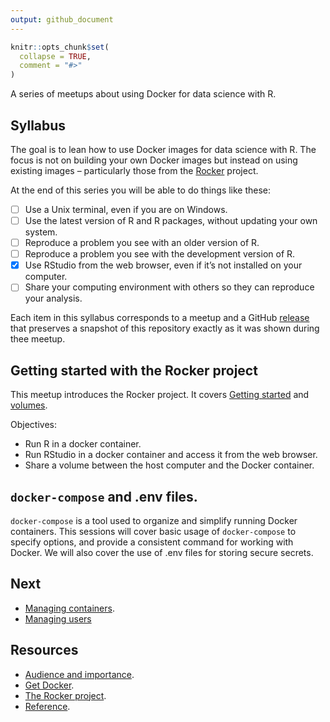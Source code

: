 ```yaml
---
output: github_document
---
```


<!-- README.md is generated from README.Rmd. Please edit that file -->

```r
knitr::opts_chunk$set(
  collapse = TRUE,
  comment = "#>"
)
```

<!-- README.md is generated from README.Rmd. Please edit that file -->

A series of meetups about using Docker for data science with R. 

## Syllabus

The goal is to lean how to use Docker images for data science with R. The focus
is not on building your own Docker images but instead on using existing images
-- particularly those from the [Rocker](https://www.rocker-project.org) project.

At the end of this series you will be able to do things like these:

- [ ] Use a Unix terminal, even if you are on Windows.
- [ ] Use the latest version of R and R packages, without updating your own
system.
- [ ] Reproduce a problem you see with an older version of R.
- [ ] Reproduce a problem you see with the development version of R.
- [x] Use RStudio from the web browser, even if it’s not installed on your
computer.
- [ ] Share your computing environment with others so they can reproduce your
analysis.

Each item in this syllabus corresponds to a meetup and a GitHub
[release](https://github.com/2DegreesInvesting/ds.docker/releases) that
preserves a snapshot of this repository exactly as it was shown during thee
meetup.

## Getting started with the Rocker project

This meetup introduces the Rocker project. It covers [Getting
started](https://www.rocker-project.org/) and
[volumes](https://www.rocker-project.org/use/shared_volumes/).

Objectives:

* Run R in a docker container.
* Run RStudio in a docker container and access it from the web browser.
* Share a volume between the host computer and the Docker container.

## `docker-compose` and .env files.

`docker-compose` is a tool used to organize and simplify running Docker
containers. This sessions will cover basic usage of `docker-compose` to specify
options, and provide a consistent command for working with Docker. We will also
cover the use of .env files for storing secure secrets.

## Next

* [Managing containers](https://www.rocker-project.org/use/managing_containers/).
* [Managing users](https://www.rocker-project.org/use/managing_users/)

## Resources

* [Audience and
importance](https://github.com/2DegreesInvesting/ds-incubator/issues/74).
* [Get Docker](https://docs.docker.com/get-docker/).
* [The Rocker project](https://www.rocker-project.org/).
* [Reference](https://docs.docker.com/reference/).
